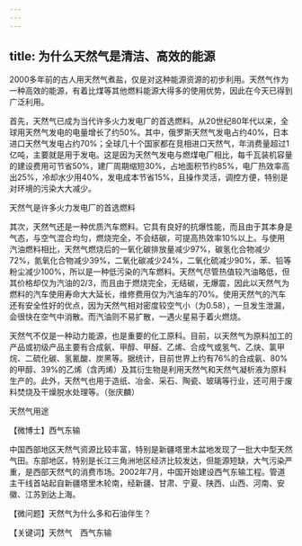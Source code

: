 ```yaml
---
---
---
```

title: 为什么天然气是清洁、高效的能源
---




2000多年前的古人用天然气煮盐，仅是对这种能源资源的初步利用。天然气作为一种高效的能源，有着比煤等其他燃料能源大得多的使用优势，因此在今天已得到广泛利用。

首先，天然气已成为当代许多火力发电厂的首选燃料。从20世纪80年代以来，全球用天然气发电的电量增长了约50%。其中，俄罗斯天然气发电占约40%，日本进口天然气发电占约70%；全球几十个国家都在竞相进口天然气，年消费量超过1亿吨，主要就是用于发电。这是因为天然气发电与燃煤电厂相比，每千瓦装机容量的建设费用可节省50%，建厂周期缩短30%，占地面积节约85%，电厂热效率高出25%，冷却水少用40%，发电成本节省15%，且操作灵活，调控方便，特别是对环境的污染大大减少。

天然气是许多火力发电厂的首选燃料



其次，天然气还是一种优质汽车燃料。它具有良好的抗爆性能，而且由于其本身是气态，与空气混合均匀，燃烧完全，不会结碳，可提高热效率10%以上。与使用汽油燃料相比，天然气燃烧后的一氧化碳排放量减少97%，碳氢化合物减少72%，氮氧化合物减少39%，二氧化碳减少24%，二氧化硫减少90%，苯、铅等粉尘减少100%，所以是一种低污染的汽车燃料。天然气尽管热值较汽油略低，但其价格却仅为汽油的2/3，而且由于燃烧完全，无结碳，无爆震，因此以天然气为燃料的汽车使用寿命大大延长，维修费用仅为汽油车的70%。使用天然气的汽车还有安全性好的优点，因为天然气相对密度较空气小（为0.58），一旦发生泄漏，会很快在空气中消散。而汽油则不易扩散，一遇火星易于着火燃烧。

天然气不仅是一种动力能源，也是重要的化工原料。目前，以天然气为原料加工的产品或初级产品主要有合成氨、甲醇、甲醛、乙烯、合成气或氢气、乙炔、氯甲烷、二硫化碳、氢氰酸、炭黑等。据统计，目前世界上约有76%的合成氨、80%的甲醇、39%的乙烯（含丙烯）及其衍生物是利用天然气和天然气凝析液为原料生产的。此外，天然气也用于造纸、冶金、采石、陶瓷、玻璃等行业，还可用于废料焚烧及干燥脱水处理等。（张庆麟）

天然气用途





【微博士】西气东输

中国西部地区天然气资源比较丰富，特别是新疆塔里木盆地发现了一批大中型天然气田。东部地区，特别是长江三角洲地区经济比较发达，但能源短缺，大气污染严重，是西部天然气的消费市场。2002年7月，中国开始建设西气东输工程。管道主干线首站起自新疆塔里木轮南，经新疆、甘肃、宁夏、陕西、山西、河南、安徽、江苏到达上海。

【微问题】天然气为什么多和石油伴生？

【关键词】天然气　西气东输